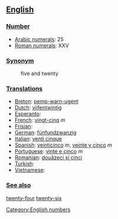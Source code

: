 == [[English]] ==

=== [[Number]] ===

*[[w:Arabic Numerals|Arabic numerals]]: 25
*[[w:Roman numerals|Roman numerals]]: XXV

=== [[Synonym]] ===
:five and twenty

=== [[Translations]] ===

*[[Breton]]: [[pemp-warn-ugent]]
*[[Dutch]]: [[vijfentwintig]]
*[[Esperanto]]:
*[[French]]: [[vingt-cinq]] ''m''
*[[Frisian]]:
*[[German]]: [[fünfundzwanzig]]
*[[Italian]]: [[venti cinque]]
*[[Spanish]]: [[veinticinco]] ''m'', [[veinte y cinco]] ''m''
*[[Portuguese]]: [[vinte e cinco]] ''m''
*[[Romanian]]: [[douăzeci şi cinci]]
*[[Turkish]]:
*[[Vietnamese]]:

=== [[See also]] ===

[[twenty-four]] [[twenty-six]]

[[Category:English numbers]]